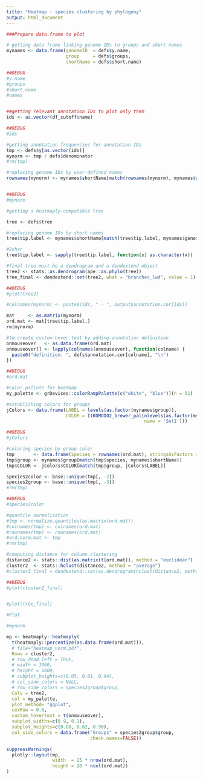 ```yaml
---
title: "Heatmap - species clustering by phylogeny"
output: html_document
---
```


```r
###Prepare data.frame to plot

# getting data frame linking genome IDs to groups and short names
mynames <- data.frame(genomeID  = defs$y.name, 
                      group     = defs$groups, 
                      shortName = defs$short.name)

##DEBUG
#y.name
#groups
#short.name
#names


##getting relevant annotation IDs to plot only them
ids <- as.vector(df_cutoff$name)

##DEBUG
#ids

#getting annotation frequencies for annotation IDs
tmp <- defs$y[as.vector(ids)]
mynorm <- tmp / defs$denominator
#rm(tmp)

#replacing genome IDs by user-defined names
rownames(mynorm) <- mynames$shortName[match(rownames(mynorm), mynames$genomeID)]


##DEBUG
#mynorm

#getting a heatmaply-compatible tree

tree <- defs$tree

#replacing genome IDs by short names
tree$tip.label <- mynames$shortName[match(tree$tip.label, mynames$genomeID)]

#2char
tree$tip.label <- sapply(tree$tip.label, function(x) as.character(x))

#final tree must be a dendrogram and a dendextend object
tree2 <- stats::as.dendrogram(ape::as.phylo(tree))
tree_final <- dendextend::set(tree2, what = "branches_lwd", value = 1)

##DEBUG
#plot(tree2)

#colnames(mynorm) <- paste0(ids, " - ", output$annotation.cor[ids])

mat     <- as.matrix(mynorm)
ord.mat <- mat[tree$tip.label,]
rm(mynorm)

#to create custom hover text by adding annotation definition
onmouseover   <- as.data.frame(ord.mat)
onmouseover[] <- lapply(colnames(onmouseover), function(colname) {
  paste0("definition: ", defs$annotation.cor[colname], "\n")
})

##DEBUG
#ord.mat

#color pallete for heatmap
my_palette <- grDevices::colorRampPalette(c("white", "blue"))(n = 51)

#establishing colors for groups
jColors <- data.frame(LABEL = levels(as.factor(mynames$group)),
                      COLOR = I(KOMODO2_brewer_pal(nlevels(as.factor(mynames$group)), 
                                                   name = 'Set1')))

##DEBUG
#jColors

#coloring species by group color
tmp       <- data.frame(species = rownames(ord.mat), stringsAsFactors = FALSE)
tmp$group <- mynames$group[match(tmp$species, mynames$shortName)]
tmp$COLOR <- jColors$COLOR[match(tmp$group, jColors$LABEL)]

species2color <- base::unique(tmp[, -2])
species2group <- base::unique(tmp[, -3])
#rm(tmp)

##DEBUG
#species2color

#quantile normalization
#tmp <- normalize.quantiles(as.matrix(ord.mat))
#colnames(tmp) <- colnames(ord.mat)
#rownames(tmp) <- rownames(ord.mat)
#ord.norm.mat <- tmp
#rm(tmp)

#computing distance for column clustering
distance2 <- stats::dist(as.matrix(t(ord.mat)), method = "euclidean")
cluster2  <- stats::hclust(distance2, method = "average")
#cluster2_final = dendextend::set(as.dendrogram(hclust(distance2, method=c("average"))), "branches_lwd", 1)

##DEBUG
#plot(cluster2_final)


#plot(tree_final)

#Plot

#mynorm

mp <- heatmaply::heatmaply(
  t(heatmaply::percentize(as.data.frame(ord.mat))),
  # file="heatmap_norm.pdf",
  Rowv = cluster2,
  # row_dend_left = TRUE,
  # width = 1000,
  # height = 1800,
  # subplot_heights=c(0.05, 0.01, 0.94),
  # col_side_colors = NULL,
  # row_side_colors = species2group$group,
  Colv = tree2,
  col = my_palette,
  plot_method= "ggplot",
  cexRow = 0.8,
  custom_hovertext = t(onmouseover),
  subplot_widths=c(0.9, 0.1),
  subplot_heights=c(0.08, 0.02, 0.90),
  col_side_colors = data.frame("Groups" = species2group$group,
                               check.names=FALSE))

suppressWarnings(
  plotly::layout(mp,
                 width  = 25 * nrow(ord.mat), 
                 height = 20 * ncol(ord.mat))
)
```
